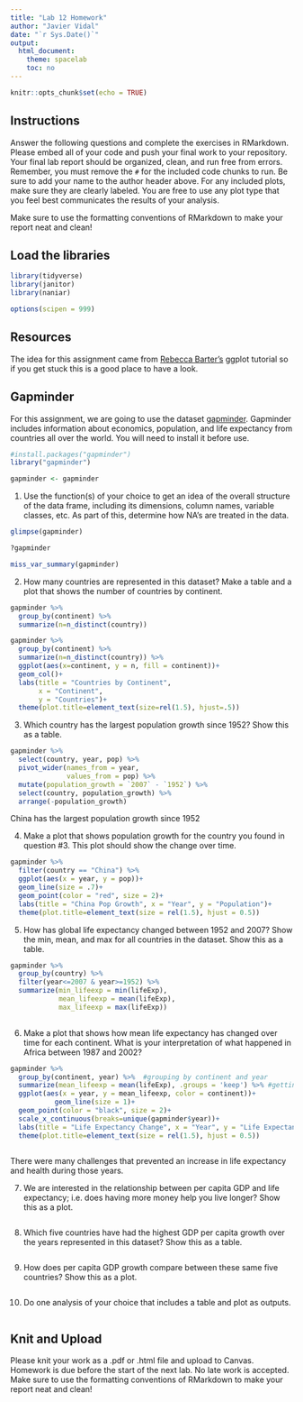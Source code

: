 ```yaml
---
title: "Lab 12 Homework"
author: "Javier Vidal"
date: "`r Sys.Date()`"
output:
  html_document:
    theme: spacelab
    toc: no
---
```


```r
knitr::opts_chunk$set(echo = TRUE)
```

## Instructions
Answer the following questions and complete the exercises in RMarkdown. Please embed all of your code and push your final work to your repository. Your final lab report should be organized, clean, and run free from errors. Remember, you must remove the `#` for the included code chunks to run. Be sure to add your name to the author header above. For any included plots, make sure they are clearly labeled. You are free to use any plot type that you feel best communicates the results of your analysis.  

Make sure to use the formatting conventions of RMarkdown to make your report neat and clean!  

## Load the libraries
```r
library(tidyverse)
library(janitor)
library(naniar)
``` 

```r
options(scipen = 999)
```

## Resources
The idea for this assignment came from [Rebecca Barter's](http://www.rebeccabarter.com/blog/2017-11-17-ggplot2_tutorial/) ggplot tutorial so if you get stuck this is a good place to have a look.  

## Gapminder
For this assignment, we are going to use the dataset [gapminder](https://cran.r-project.org/web/packages/gapminder/index.html). Gapminder includes information about economics, population, and life expectancy from countries all over the world. You will need to install it before use.  
```r
#install.packages("gapminder")
library("gapminder")
```

```r
gapminder <- gapminder
```

1. Use the function(s) of your choice to get an idea of the overall structure of the data frame, including its dimensions, column names, variable classes, etc. As part of this, determine how NA's are treated in the data.   
```r
glimpse(gapminder)
```

```r
?gapminder
```

```r
miss_var_summary(gapminder)
```

2. How many countries are represented in this dataset? Make a table and a plot that shows the number of countries by continent.  
```r
gapminder %>% 
  group_by(continent) %>% 
  summarize(n=n_distinct(country))
```

```r
gapminder %>% 
  group_by(continent) %>% 
  summarize(n=n_distinct(country)) %>% 
  ggplot(aes(x=continent, y = n, fill = continent))+
  geom_col()+
  labs(title = "Countries by Continent",
       x = "Continent",
       y = "Countries")+
  theme(plot.title=element_text(size=rel(1.5), hjust=.5))
```

3. Which country has the largest population growth since 1952? Show this as a table.  
```r
gapminder %>% 
  select(country, year, pop) %>% 
  pivot_wider(names_from = year,
              values_from = pop) %>% 
  mutate(population_growth = `2007` - `1952`) %>% 
  select(country, population_growth) %>% 
  arrange(-population_growth)
```
China has the largest population growth since 1952

4. Make a plot that shows population growth for the country you found in question #3. This plot should show the change over time.  
```r
gapminder %>% 
  filter(country == "China") %>% 
  ggplot(aes(x = year, y = pop))+
  geom_line(size = .7)+
  geom_point(color = "red", size = 2)+
  labs(title = "China Pop Growth", x = "Year", y = "Population")+
  theme(plot.title=element_text(size = rel(1.5), hjust = 0.5))
```

5. How has global life expectancy changed between 1952 and 2007? Show the min, mean, and max for all countries in the dataset. Show this as a table.  
```r
gapminder %>% 
  group_by(country) %>% 
  filter(year<=2007 & year>=1952) %>% 
  summarize(min_lifeexp = min(lifeExp), 
            mean_lifeexp = mean(lifeExp), 
            max_lifeexp = max(lifeExp))
  
```

6. Make a plot that shows how mean life expectancy has changed over time for each continent. What is your interpretation of what happened in Africa between 1987 and 2002?  
```r
gapminder %>% 
  group_by(continent, year) %>%  #grouping by continent and year
  summarize(mean_lifeexp = mean(lifeExp), .groups = 'keep') %>% #getting the mean life expectancy 
  ggplot(aes(x = year, y = mean_lifeexp, color = continent))+ 
           geom_line(size = 1)+
  geom_point(color = "black", size = 2)+
  scale_x_continuous(breaks=unique(gapminder$year))+ 
  labs(title = "Life Expectancy Change", x = "Year", y = "Life Expectancy")+
  theme(plot.title=element_text(size = rel(1.5), hjust = 0.5))
  
```
There were many challenges that prevented an increase in life expectancy and health during those years. 

7. We are interested in the relationship between per capita GDP and life expectancy; i.e. does having more money help you live longer? Show this as a plot.  
```r

```

8. Which five countries have had the highest GDP per capita growth over the years represented in this dataset? Show this as a table.  
```r

```

9. How does per capita GDP growth compare between these same five countries? Show this as a plot.  
```r

```

10. Do one analysis of your choice that includes a table and plot as outputs.  
```r

```

## Knit and Upload
Please knit your work as a .pdf or .html file and upload to Canvas. Homework is due before the start of the next lab. No late work is accepted. Make sure to use the formatting conventions of RMarkdown to make your report neat and clean! 
